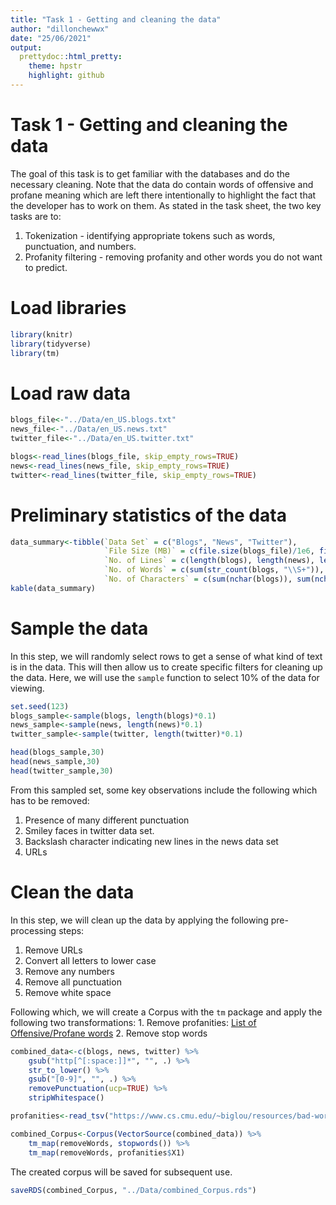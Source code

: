 ```yaml
---
title: "Task 1 - Getting and cleaning the data"
author: "dillonchewwx"
date: "25/06/2021"
output:
  prettydoc::html_pretty:
    theme: hpstr
    highlight: github
---
```

# Task 1 - Getting and cleaning the data

The goal of this task is to get familiar with the databases and do the necessary cleaning. Note that the data do contain words of offensive and profane meaning which are left there intentionally to highlight the fact that the developer has to work on them. As stated in the task sheet, the two key tasks are to:

1. Tokenization - identifying appropriate tokens such as words, punctuation, and numbers. 
2. Profanity filtering - removing profanity and other words you do not want to predict.

# Load libraries
```r
library(knitr)
library(tidyverse)
library(tm)
```

# Load raw data
```r
blogs_file<-"../Data/en_US.blogs.txt"
news_file<-"../Data/en_US.news.txt"
twitter_file<-"../Data/en_US.twitter.txt"

blogs<-read_lines(blogs_file, skip_empty_rows=TRUE)
news<-read_lines(news_file, skip_empty_rows=TRUE)
twitter<-read_lines(twitter_file, skip_empty_rows=TRUE)
```

# Preliminary statistics of the data
```r
data_summary<-tibble(`Data Set` = c("Blogs", "News", "Twitter"),
                     `File Size (MB)` = c(file.size(blogs_file)/1e6, file.size(news_file)/1e6, file.size(twitter_file)/1e6),
                     `No. of Lines` = c(length(blogs), length(news), length(twitter)), 
                     `No. of Words` = c(sum(str_count(blogs, "\\S+")), sum(str_count(news, "\\S+")), sum(str_count(twitter, "\\S+"))), 
                     `No. of Characters` = c(sum(nchar(blogs)), sum(nchar(news)), sum(nchar(twitter))))
kable(data_summary)
```

# Sample the data
In this step, we will randomly select rows to get a sense of what kind of text is in the data. This will then allow us to create specific filters for cleaning up the data. Here, we will use the `sample` function to select 10% of the data for viewing.
```r
set.seed(123)
blogs_sample<-sample(blogs, length(blogs)*0.1)
news_sample<-sample(news, length(news)*0.1)
twitter_sample<-sample(twitter, length(twitter)*0.1)

head(blogs_sample,30)
head(news_sample,30)
head(twitter_sample,30)
```
From this sampled set, some key observations include the following which has to be removed:

1. Presence of many different punctuation 
2. Smiley faces in twitter data set.
3. Backslash character indicating new lines in the news data set 
4. URLs

# Clean the data
In this step, we will clean up the data by applying the following pre-processing steps:

1. Remove URLs
2. Convert all letters to lower case
3. Remove any numbers
4. Remove all punctuation
5. Remove white space

Following which, we will create a Corpus with the `tm` package and apply the following two transformations:
1. Remove profanities: [List of Offensive/Profane words](https://www.cs.cmu.edu/~biglou/resources/bad-words.txt)
2. Remove stop words
```r
combined_data<-c(blogs, news, twitter) %>%
    gsub("http[^[:space:]]*", "", .) %>%
    str_to_lower() %>%
    gsub("[0-9]", "", .) %>%
    removePunctuation(ucp=TRUE) %>%
    stripWhitespace()

profanities<-read_tsv("https://www.cs.cmu.edu/~biglou/resources/bad-words.txt")

combined_Corpus<-Corpus(VectorSource(combined_data)) %>%
    tm_map(removeWords, stopwords()) %>%
    tm_map(removeWords, profanities$X1)
```

The created corpus will be saved for subsequent use.
```r
saveRDS(combined_Corpus, "../Data/combined_Corpus.rds")
```